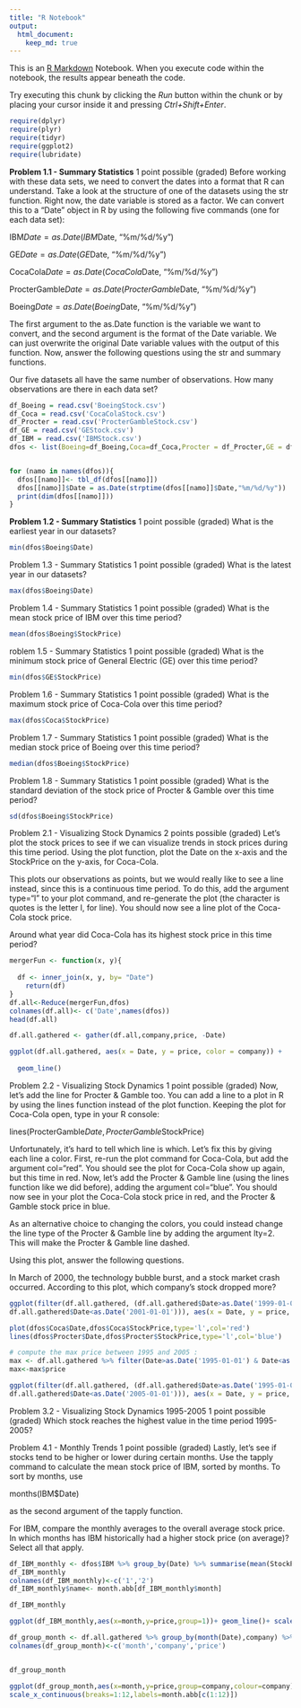 ```yaml
---
title: "R Notebook"
output:
  html_document:
    keep_md: true
---
```


This is an [R Markdown](http://rmarkdown.rstudio.com) Notebook. When you execute code within the notebook, the results appear beneath the code. 

Try executing this chunk by clicking the *Run* button within the chunk or by placing your cursor inside it and pressing *Ctrl+Shift+Enter*. 
```r
require(dplyr)
require(plyr)
require(tidyr)
require(ggplot2)
require(lubridate)

```
**Problem 1.1 - Summary Statistics**
1 point possible (graded)
Before working with these data sets, we need to convert the dates into a format that R can understand. Take a look at the structure of one of the datasets using the str function. Right now, the date variable is stored as a factor. We can convert this to a "Date" object in R by using the following five commands (one for each data set):

IBM$Date = as.Date(IBM$Date, "%m/%d/%y")

GE$Date = as.Date(GE$Date, "%m/%d/%y")

CocaCola$Date = as.Date(CocaCola$Date, "%m/%d/%y")

ProcterGamble$Date = as.Date(ProcterGamble$Date, "%m/%d/%y")

Boeing$Date = as.Date(Boeing$Date, "%m/%d/%y")

The first argument to the as.Date function is the variable we want to convert, and the second argument is the format of the Date variable. We can just overwrite the original Date variable values with the output of this function. Now, answer the following questions using the str and summary functions.

Our five datasets all have the same number of observations. How many observations are there in each data set?


```r

df_Boeing = read.csv('BoeingStock.csv')
df_Coca = read.csv('CocaColaStock.csv')
df_Procter = read.csv('ProcterGambleStock.csv')
df_GE = read.csv('GEStock.csv')
df_IBM = read.csv('IBMStock.csv')
dfos <- list(Boeing=df_Boeing,Coca=df_Coca,Procter = df_Procter,GE = df_GE,IBM =df_IBM)


for (namo in names(dfos)){
  dfos[[namo]]<- tbl_df(dfos[[namo]])
  dfos[[namo]]$Date = as.Date(strptime(dfos[[namo]]$Date,"%m/%d/%y"))
  print(dim(dfos[[namo]]))
}

```

**Problem 1.2 - Summary Statistics**
1 point possible (graded)
What is the earliest year in our datasets?

```r
min(dfos$Boeing$Date)
```

Problem 1.3 - Summary Statistics
1 point possible (graded)
What is the latest year in our datasets?

```r
max(dfos$Boeing$Date)
```

Problem 1.4 - Summary Statistics
1 point possible (graded)
What is the mean stock price of IBM over this time period?
```r
mean(dfos$Boeing$StockPrice)
```
roblem 1.5 - Summary Statistics
1 point possible (graded)
What is the minimum stock price of General Electric (GE) over this time period?

```r
min(dfos$GE$StockPrice)
```

Problem 1.6 - Summary Statistics
1 point possible (graded)
What is the maximum stock price of Coca-Cola over this time period?
```r
max(dfos$Coca$StockPrice)
```
Problem 1.7 - Summary Statistics
1 point possible (graded)
What is the median stock price of Boeing over this time period?
```r
median(dfos$Boeing$StockPrice)
```
Problem 1.8 - Summary Statistics
1 point possible (graded)
What is the standard deviation of the stock price of Procter & Gamble over this time period?
```r
sd(dfos$Boeing$StockPrice)
```
Problem 2.1 - Visualizing Stock Dynamics
2 points possible (graded)
Let's plot the stock prices to see if we can visualize trends in stock prices during this time period. Using the plot function, plot the Date on the x-axis and the StockPrice on the y-axis, for Coca-Cola.

This plots our observations as points, but we would really like to see a line instead, since this is a continuous time period. To do this, add the argument type="l" to your plot command, and re-generate the plot (the character is quotes is the letter l, for line). You should now see a line plot of the Coca-Cola stock price.

Around what year did Coca-Cola has its highest stock price in this time period?
```r
mergerFun <- function(x, y){
 
  df <- inner_join(x, y, by= "Date")
    return(df)
}
df.all<-Reduce(mergerFun,dfos)
colnames(df.all)<- c('Date',names(dfos))
head(df.all)

```
```r
df.all.gathered <- gather(df.all,company,price, -Date)

ggplot(df.all.gathered, aes(x = Date, y = price, color = company)) +
  
  geom_line()
```

Problem 2.2 - Visualizing Stock Dynamics
1 point possible (graded)
Now, let's add the line for Procter & Gamble too. You can add a line to a plot in R by using the lines function instead of the plot function. Keeping the plot for Coca-Cola open, type in your R console:

lines(ProcterGamble$Date, ProcterGamble$StockPrice)

Unfortunately, it's hard to tell which line is which. Let's fix this by giving each line a color. First, re-run the plot command for Coca-Cola, but add the argument col="red". You should see the plot for Coca-Cola show up again, but this time in red. Now, let's add the Procter & Gamble line (using the lines function like we did before), adding the argument col="blue". You should now see in your plot the Coca-Cola stock price in red, and the Procter & Gamble stock price in blue.

As an alternative choice to changing the colors, you could instead change the line type of the Procter & Gamble line by adding the argument lty=2. This will make the Procter & Gamble line dashed.

Using this plot, answer the following questions.

In March of 2000, the technology bubble burst, and a stock market crash occurred. According to this plot, which company's stock dropped more?
```r
ggplot(filter(df.all.gathered, (df.all.gathered$Date>as.Date('1999-01-01')&
df.all.gathered$Date<as.Date('2001-01-01'))), aes(x = Date, y = price, color = company)) + geom_line()+ geom_vline(xintercept = as.numeric(ymd(20000301)),linetype="dotted")
```

```r
plot(dfos$Coca$Date,dfos$Coca$StockPrice,type='l',col='red')
lines(dfos$Procter$Date,dfos$Procter$StockPrice,type='l',col='blue')
```
```r
# compute the max price between 1995 and 2005 :
max <- df.all.gathered %>% filter(Date>as.Date('1995-01-01') & Date<as.Date('2005-01-01'))%>% slice(which.max(price))
max<-max$price

ggplot(filter(df.all.gathered, (df.all.gathered$Date>as.Date('1995-01-01')&
df.all.gathered$Date<as.Date('2005-01-01'))), aes(x = Date, y = price, color = company)) + geom_line()+ geom_hline(yintercept=max,linetype='dotted')
```

 Problem 3.2 - Visualizing Stock Dynamics 1995-2005
1 point possible (graded)
Which stock reaches the highest value in the time period 1995-2005?

Problem 4.1 - Monthly Trends
1 point possible (graded)
Lastly, let's see if stocks tend to be higher or lower during certain months. Use the tapply command to calculate the mean stock price of IBM, sorted by months. To sort by months, use

months(IBM$Date)

as the second argument of the tapply function.

For IBM, compare the monthly averages to the overall average stock price. In which months has IBM historically had a higher stock price (on average)? Select all that apply.


```r
df_IBM_monthly <- dfos$IBM %>% group_by(Date) %>% summarise(mean(StockPrice))
df_IBM_monthly
colnames(df_IBM_monthly)<-c('1','2')
df_IBM_monthly$name<- month.abb[df_IBM_monthly$month]

df_IBM_monthly
```

```r
ggplot(df_IBM_monthly,aes(x=month,y=price,group=1))+ geom_line()+ scale_x_continuous(breaks=1:12,labels=df_IBM_monthly$name)

```
```r
df_group_month <- df.all.gathered %>% group_by(month(Date),company) %>% summarise(mean(price))
colnames(df_group_month)<-c('month','company','price')


df_group_month

ggplot(df_group_month,aes(x=month,y=price,group=company,colour=company))+ geom_line()+
scale_x_continuous(breaks=1:12,labels=month.abb[c(1:12)])
```

